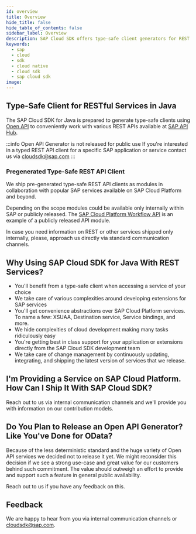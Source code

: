 ```yaml
---
id: overview
title: Overview
hide_title: false
hide_table_of_contents: false
sidebar_label: Overview
description: SAP Cloud SDK offers type-safe client generators for REST (Open API) services
keywords:
  - sap
  - cloud
  - sdk
  - cloud native
  - cloud sdk
  - sap cloud sdk
image:
---
```


## Type-Safe Client for RESTful Services in Java

The SAP Cloud SDK for Java is prepared to generate type-safe clients using [Open API](https://www.openapis.org/) to conveniently work with various REST APIs available at [SAP API Hub](https://api.sap.com/).

:::info Open API Generator is not released for public use
If you're interested in a typed REST API client for a specific SAP application or service contact us via [cloudsdk@sap.com](mailto:cloudsdk@sap.com)
:::

### Pregenerated Type-Safe REST API Client

We ship pre-generated type-safe REST API clients as modules in collaboration with popular SAP services available on SAP Cloud Platform and beyond.

Depending on the scope modules could be available only internally within SAP or publicly released.
The [SAP Cloud Platform Workflow API](clients/scp-workflow-rest-api) is an example of a publicly released API module.

In case you need information on REST or other services shipped only internally, please, approach us directly via standard communication channels.

## Why Using SAP Cloud SDK for Java With REST Services?

- You'll benefit from a type-safe client when accessing a service of your choice
- We take care of various complexities around developing extensions for SAP services
- You'll get convenience abstractions over SAP Cloud Platform services.
  To name a few: XSUAA, Destination service, Service bindings, and more.
- We hide complexities of cloud development making many tasks ridiculously easy
- You're getting best in class support for your application or extensions directly from the SAP Cloud SDK development team
- We take care of change management by continuously updating, integrating, and shipping the latest version of services that we release.

## I'm Providing a Service on SAP Cloud Platform. How Can I Ship It With SAP Cloud SDK?

Reach out to us via internal communication channels and we'll provide you with information on our contribution models.

## Do You Plan to Release an Open API Generator? Like You've Done for OData?

Because of the less deterministic standard and the huge variety of Open API services we decided not to release it yet.
We might reconsider this decision if we see a strong use-case and great value for our customers behind such commitment.
The value should outweigh an effort to provide and support such a feature in general public availability.

Reach out to us if you have any feedback on this.

## Feedback

We are happy to hear from you via internal communication channels or [cloudsdk@sap.com](mailto:cloudsdk@sap.com).
